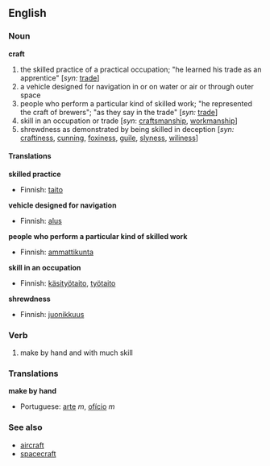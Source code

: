 ==English==

===Noun===
'''craft'''
# the skilled practice of a practical occupation; "he learned his trade as an apprentice" [''syn:'' [[trade]]]
# a vehicle designed for navigation in or on water or air or through outer space
# people who perform a particular kind of skilled work; "he represented the craft of brewers"; "as they say in the trade" [''syn:'' [[trade]]]
# skill in an occupation or trade [''syn'': [[craftsmanship]], [[workmanship]]]
# shrewdness as demonstrated by being skilled in deception [''syn:'' [[craftiness]], [[cunning]], [[foxiness]], [[guile]], [[slyness]], [[wiliness]]]

====Translations====
'''skilled practice'''
{{top}}
*Finnish: [[taito]]
{{mid}}
{{bottom}}

'''vehicle designed for navigation'''
{{top}}
*Finnish: [[alus]]
{{mid}}
{{bottom}}

'''people who perform a particular kind of skilled work'''
{{top}}
*Finnish: [[ammattikunta]]
{{mid}}
{{bottom}}

'''skill in an occupation'''
{{top}}
*Finnish: [[käsityötaito]], [[työtaito]]
{{mid}}
{{bottom}}

'''shrewdness'''
{{top}}
*Finnish: [[juonikkuus]]
{{mid}}
{{bottom}}

===Verb===
{{en-infl-reg-consonant|craft||}}
# make by hand and with much skill

===Translations===
'''make by hand'''
{{top}}
{{mid}}
{{bottom}}

{{checktrans}}
*Portuguese: [[arte]] ''m'', [[ofício]] ''m''

===See also===
*[[aircraft]]
*[[spacecraft]]